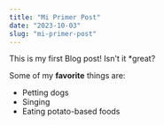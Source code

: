 ```yaml
---
title: "Mi Primer Post"
date: "2023-10-03"
slug: "mi-primer-post"
---
```


This is my first Blog post! Isn't it *great?

Some of my **favorite** things are:

* Petting dogs
* Singing
* Eating potato-based foods